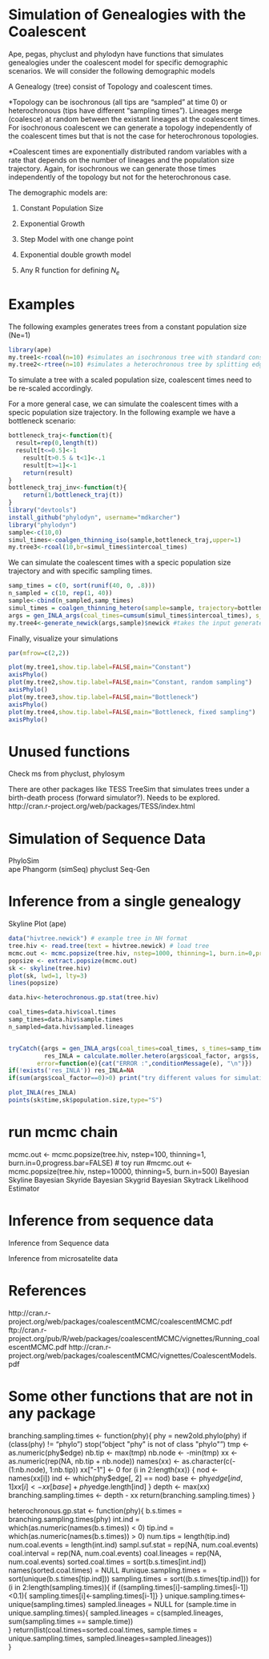 Simulation of Genealogies with the Coalescent
========================================================

Ape, pegas, phyclust and phylodyn have functions that simulates genealogies under the coalescent model for specific demographic scenarios. We will consider the following demographic models

A Genealogy (tree) consist of Topology and coalescent times. 

*Topology can be isochronous (all tips are "sampled" at time 0) or heterochronous (tips have different "sampling times"). Lineages merge (coalesce) at random between the existant lineages at the coalescent times. For isochronous coalescent we can generate a topology independently of the coalescent times but that is not the case for heterochronous topologies.   

*Coalescent times are exponentially distributed random variables with a rate that depends on the number of lineages and the population size trajectory. Again, for isochronous we can generate those times independently of the topology but not for the heterochronous case. 


The demographic models are:

1. Constant Population Size 

2. Exponential Growth 

3. Step Model with one change point

4. Exponential double growth model 

5. Any R function for defining $N_{e}$ 


Examples
==================================
The following examples generates trees from a constant population size (Ne=1)
```r
library(ape)
my.tree1<-rcoal(n=10) #simulates an isochronous tree with standard constant 1 population size
my.tree2<-rtree(n=10) #simulates a heterochronous tree by splitting edges and uniform sampling times. Not necesarily a coalescent tree except for the trivial case of constant population size
```
To simulate a tree with a scaled population size, coalescent times need to be re-scaled accordingly.

For a more general case, we can simulate the coalescent times with a specic population size trajectory. In the following example we have a bottleneck scenario:

```r
bottleneck_traj<-function(t){
  result=rep(0,length(t))
  result[t<=0.5]<-1
	result[t>0.5 & t<1]<-.1
	result[t>=1]<-1
	return(result)
}
bottleneck_traj_inv<-function(t){
	return(1/bottleneck_traj(t))
}
library("devtools")
install_github("phylodyn", username="mdkarcher")
library("phylodyn")
sample<-c(10,0)
simul_times<-coalgen_thinning_iso(sample,bottleneck_traj,upper=1)
my.tree3<-rcoal(10,br=simul_times$intercoal_times)
```

We can simulate the coalescent times with a specic population size trajectory and with specific sampling times.
```r
samp_times = c(0, sort(runif(40, 0, .8)))
n_sampled = c(10, rep(1, 40))
sample<-cbind(n_sampled,samp_times)
simul_times = coalgen_thinning_hetero(sample=sample, trajectory=bottleneck_traj)
args = gen_INLA_args(coal_times=cumsum(simul_times$intercoal_times), s_times=samp_times, n_sampled=n_sampled)
my.tree4<-generate_newick(args,sample)$newick #takes the input generated in gen_INLA_args function and sample

```
Finally, visualize your simulations
```r
par(mfrow=c(2,2))

plot(my.tree1,show.tip.label=FALSE,main="Constant")
axisPhylo()
plot(my.tree2,show.tip.label=FALSE,main="Constant, random sampling")
axisPhylo()
plot(my.tree3,show.tip.label=FALSE,main="Bottleneck")
axisPhylo()
plot(my.tree4,show.tip.label=FALSE,main="Bottleneck, fixed sampling")
axisPhylo()
```

Unused functions
======================

Check ms from phyclust, phylosym

There are other packages like TESS  TreeSim that simulates trees under a birth-death process  (forward simulator?). Needs to be explored.
http://cran.r-project.org/web/packages/TESS/index.html




Simulation of Sequence Data
========================================================
PhyloSim  
ape
Phangorm (simSeq)
phyclust Seq-Gen






Inference from a single genealogy
========================================================
Skyline Plot (ape)
```r
data("hivtree.newick") # example tree in NH format
tree.hiv <- read.tree(text = hivtree.newick) # load tree
mcmc.out <- mcmc.popsize(tree.hiv, nstep=1000, thinning=1, burn.in=0,progress.bar=FALSE) 
popsize <- extract.popsize(mcmc.out)
sk <- skyline(tree.hiv)
plot(sk, lwd=1, lty=3)
lines(popsize)

data.hiv<-heterochronous.gp.stat(tree.hiv)

coal_times=data.hiv$coal.times
samp_times=data.hiv$sample.times
n_sampled=data.hiv$sampled.lineages


tryCatch({args = gen_INLA_args(coal_times=coal_times, s_times=samp_times, n_sampled=n_sampled);
  	      res_INLA = calculate.moller.hetero(args$coal_factor, args$s, args$event,100,0.01,0.01)},
		error=function(e){cat("ERROR :",conditionMessage(e), "\n")})
if(!exists('res_INLA')) res_INLA=NA
if(sum(args$coal_factor==0)>0) print("try different values for simulating sampling times")

plot_INLA(res_INLA)
points(sk$time,sk$population.size,type="S")

```

# run mcmc chain
mcmc.out <- mcmc.popsize(tree.hiv, nstep=100, thinning=1, burn.in=0,progress.bar=FALSE) # toy run
#mcmc.out <- mcmc.popsize(tree.hiv, nstep=10000, thinning=5, burn.in=500)
Bayesian Skyline
Bayesian Skyride
Bayesian Skygrid
Bayesian Skytrack
Likelihood Estimator


Inference from sequence data
========================================================


Inference from Sequence data




Inference from microsatelite data




References
======================================================
http://cran.r-project.org/web/packages/coalescentMCMC/coalescentMCMC.pdf
ftp://cran.r-project.org/pub/R/web/packages/coalescentMCMC/vignettes/Running_coalescentMCMC.pdf
http://cran.r-project.org/web/packages/coalescentMCMC/vignettes/CoalescentModels.pdf



Some other functions that are not in any package
=====================

branching.sampling.times <- function(phy){
  phy = new2old.phylo(phy)
  if (class(phy) != "phylo")
    stop("object \"phy\" is not of class \"phylo\"")
  tmp <- as.numeric(phy$edge)
  nb.tip <- max(tmp)
  nb.node <- -min(tmp)
  xx <- as.numeric(rep(NA, nb.tip + nb.node))
  names(xx) <- as.character(c(-(1:nb.node), 1:nb.tip))
  xx["-1"] <- 0
  for (i in 2:length(xx)) {
    nod <- names(xx[i])
    ind <- which(phy$edge[, 2] == nod)
    base <- phy$edge[ind, 1]
    xx[i] <- xx[base] + phy$edge.length[ind]
  }
  depth <- max(xx)
  branching.sampling.times <- depth - xx
  return(branching.sampling.times)
}

heterochronous.gp.stat <- function(phy){
  b.s.times = branching.sampling.times(phy)
  int.ind = which(as.numeric(names(b.s.times)) < 0)
  tip.ind = which(as.numeric(names(b.s.times)) > 0)
  num.tips = length(tip.ind)
  num.coal.events = length(int.ind)
  sampl.suf.stat = rep(NA, num.coal.events)
  coal.interval = rep(NA, num.coal.events)
  coal.lineages = rep(NA, num.coal.events)
  sorted.coal.times = sort(b.s.times[int.ind])
  names(sorted.coal.times) = NULL
  #unique.sampling.times = sort(unique(b.s.times[tip.ind]))
  sampling.times = sort((b.s.times[tip.ind]))
  for (i in 2:length(sampling.times)){
   if ((sampling.times[i]-sampling.times[i-1])<0.1){
     sampling.times[i]<-sampling.times[i-1]}
  }
  unique.sampling.times<-unique(sampling.times)
  sampled.lineages = NULL
  for (sample.time in unique.sampling.times){
   sampled.lineages = c(sampled.lineages,
    sum(sampling.times == sample.time))  
  }
return(list(coal.times=sorted.coal.times, sample.times = unique.sampling.times, sampled.lineages=sampled.lineages))  
}


